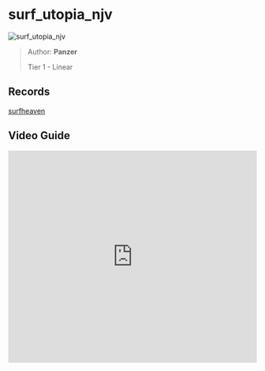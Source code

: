 # surf_utopia_njv

![surf_utopia_njv](https://raw.githubusercontent.com/Sayt123/SurfMapPics/Maps-and-bonuses/csgo/surf_utopia_njv.jpg)

> Author: **Panzer**
>
> Tier 1 - Linear

## Records

[surfheaven](https://surfheaven.eu/map/surf_utopia_njv)

## Video Guide

<iframe
  width="100%"
  height="430"
  src="https://www.youtube.com/embed/b4rE7hUI3PY"
  frameborder="0"
  allow="accelerometer; autoplay; clipboard-write; encrypted-media; gyroscope; picture-in-picture"
  allowFullScreen
/>

## WR

<iframe
  width="100%"
  height="430"
  src="https://www.youtube.com/embed/zzYaBi5PVJ8"
  frameborder="0"
  allow="accelerometer; autoplay; clipboard-write; encrypted-media; gyroscope; picture-in-picture"
  allowFullScreen
/>
